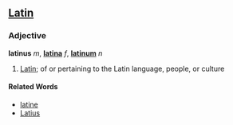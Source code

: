 ==[[Latin]]==
===Adjective===
'''latinus''' ''m'', '''[[latina]]''' ''f'', '''[[latinum]]''' ''n''

# [[Latin]]; of or pertaining to the Latin language, people, or culture


====Related Words====
* [[latine]]
* [[Latius]]